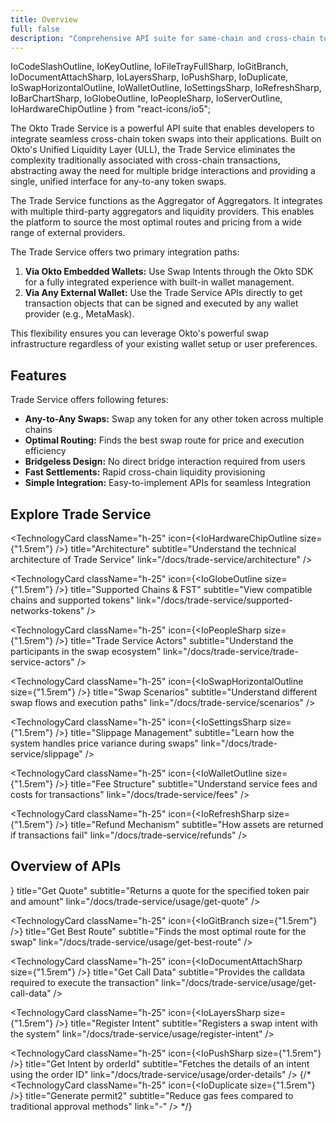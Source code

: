 ```yaml
---
title: Overview
full: false
description: "Comprehensive API suite for same-chain and cross-chain token swaps with routing, slippage control, and filler-aggregator logic—featuring ULL, permit2, and intent registration."
---
```


  IoCodeSlashOutline,
  IoKeyOutline,
  IoFileTrayFullSharp,
  IoGitBranch,
  IoDocumentAttachSharp,
  IoLayersSharp,
  IoPushSharp,
  IoDuplicate,
  IoSwapHorizontalOutline,
  IoWalletOutline,
  IoSettingsSharp,
  IoRefreshSharp,
  IoBarChartSharp,
  IoGlobeOutline,
  IoPeopleSharp,
  IoServerOutline,
  IoHardwareChipOutline
} from "react-icons/io5";

The Okto Trade Service is a powerful API suite that enables developers to integrate seamless cross-chain token swaps into their applications. Built on Okto's Unified Liquidity Layer (ULL), the Trade Service eliminates the complexity traditionally associated with cross-chain transactions, abstracting away the need for multiple bridge interactions and providing a single, unified interface for any-to-any token swaps.

The Trade Service functions as the Aggregator of Aggregators. It integrates with multiple third-party aggregators and liquidity providers. This enables the platform to source the most optimal routes and pricing from a wide range of external providers.

<Callout type="info" title="Flexible Integration Options">
The Trade Service offers two primary integration paths:

1. **Via Okto Embedded Wallets:** Use Swap Intents through the Okto SDK for a fully integrated experience with built-in wallet management.
2. **Via Any External Wallet:** Use the Trade Service APIs directly to get transaction objects that can be signed and executed by any wallet provider (e.g., MetaMask).

This flexibility ensures you can leverage Okto's powerful swap infrastructure regardless of your existing wallet setup or user preferences.
</Callout>

## Features

Trade Service offers following fetures: 
- **Any-to-Any Swaps:** Swap any token for any other token across multiple chains
- **Optimal Routing:** Finds the best swap route for price and execution efficiency
- **Bridgeless Design:** No direct bridge interaction required from users
- **Fast Settlements:** Rapid cross-chain liquidity provisioning
- **Simple Integration:** Easy-to-implement APIs for seamless Integration

## Explore Trade Service

<div className="grid grid-cols-1 md:grid-cols-2 gap-3 md:gap-6 lg:gap-8">
  
  <TechnologyCard
    className="h-25"
    icon={<IoHardwareChipOutline size={"1.5rem"} />}
    title="Architecture"
    subtitle="Understand the technical architecture of Trade Service"
    link="/docs/trade-service/architecture"
  />
  
  <TechnologyCard
    className="h-25"
    icon={<IoGlobeOutline size={"1.5rem"} />}
    title="Supported Chains & FST"
    subtitle="View compatible chains and supported tokens"
    link="/docs/trade-service/supported-networks-tokens"
  />

  <TechnologyCard
    className="h-25"
    icon={<IoPeopleSharp size={"1.5rem"} />}
    title="Trade Service Actors"
    subtitle="Understand the participants in the swap ecosystem"
    link="/docs/trade-service/trade-service-actors"
  />

  <TechnologyCard
    className="h-25"
    icon={<IoSwapHorizontalOutline size={"1.5rem"} />}
    title="Swap Scenarios"
    subtitle="Understand different swap flows and execution paths"
    link="/docs/trade-service/scenarios"
  />

  <TechnologyCard
    className="h-25"
    icon={<IoSettingsSharp size={"1.5rem"} />}
    title="Slippage Management"
    subtitle="Learn how the system handles price variance during swaps"
    link="/docs/trade-service/slippage"
  />

  <TechnologyCard
    className="h-25"
    icon={<IoWalletOutline size={"1.5rem"} />}
    title="Fee Structure"
    subtitle="Understand service fees and costs for transactions"
    link="/docs/trade-service/fees"
  />

  <TechnologyCard
    className="h-25"
    icon={<IoRefreshSharp size={"1.5rem"} />}
    title="Refund Mechanism"
    subtitle="How assets are returned if transactions fail"
    link="/docs/trade-service/refunds"
  />
</div>

## Overview of APIs

<div className="grid grid-cols-1 md:grid-cols-2 gap-3 md:gap-6 lg:gap-8">
  <TechnologyCard
    className="h-25"
    icon={<IoFileTrayFullSharp size={"1.5rem"} />}
    title="Get Quote"
    subtitle="Returns a quote for the specified token pair and amount"
    link="/docs/trade-service/usage/get-quote"
  />

  <TechnologyCard
    className="h-25"
    icon={<IoGitBranch size={"1.5rem"} />}
    title="Get Best Route"
    subtitle="Finds the most optimal route for the swap"
    link="/docs/trade-service/usage/get-best-route"
  />

  <TechnologyCard
    className="h-25"
    icon={<IoDocumentAttachSharp size={"1.5rem"} />}
    title="Get Call Data"
    subtitle="Provides the calldata required to execute the transaction"
    link="/docs/trade-service/usage/get-call-data"
  />

  <TechnologyCard
    className="h-25"
    icon={<IoLayersSharp size={"1.5rem"} />}
    title="Register Intent"
    subtitle="Registers a swap intent with the system"
    link="/docs/trade-service/usage/register-intent"
  />

  <TechnologyCard
    className="h-25"
    icon={<IoPushSharp size={"1.5rem"} />}
    title="Get Intent by orderId"
    subtitle="Fetches the details of an intent using the order ID"
    link="/docs/trade-service/usage/order-details"
  />
  {/*
    <TechnologyCard
      className="h-25"
      icon={<IoDuplicate size={"1.5rem"} />}
      title="Generate permit2"
      subtitle="Reduce gas fees compared to traditional approval methods"
      link="-"
    />
  */}
</div>